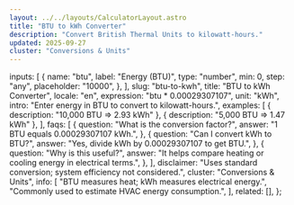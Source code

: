 ```yaml
---
layout: ../../layouts/CalculatorLayout.astro
title: "BTU to kWh Converter"
description: "Convert British Thermal Units to kilowatt-hours."
updated: 2025-09-27
cluster: "Conversions & Units"
---
```



  inputs: [
    {
      name: "btu",
      label: "Energy (BTU)",
      type: "number",
      min: 0,
      step: "any",
      placeholder: "10000",
    },
  ],
  slug: "btu-to-kwh",
  title: "BTU to kWh Converter",
  locale: "en",
  expression: "btu * 0.00029307107",
  unit: "kWh",
  intro: "Enter energy in BTU to convert to kilowatt-hours.",
  examples: [
    { description: "10,000 BTU ⇒ 2.93 kWh" },
    { description: "5,000 BTU ⇒ 1.47 kWh" },
  ],
  faqs: [
    {
      question: "What is the conversion factor?",
      answer: "1 BTU equals 0.00029307107 kWh.",
    },
    {
      question: "Can I convert kWh to BTU?",
      answer: "Yes, divide kWh by 0.00029307107 to get BTU.",
    },
    {
      question: "Why is this useful?",
      answer: "It helps compare heating or cooling energy in electrical terms.",
    },
  ],
  disclaimer: "Uses standard conversion; system efficiency not considered.",
  cluster: "Conversions & Units",
  info: [
    "BTU measures heat; kWh measures electrical energy.",
    "Commonly used to estimate HVAC energy consumption.",
  ],
  related: [],
};

<Calculator schema={schema} />
